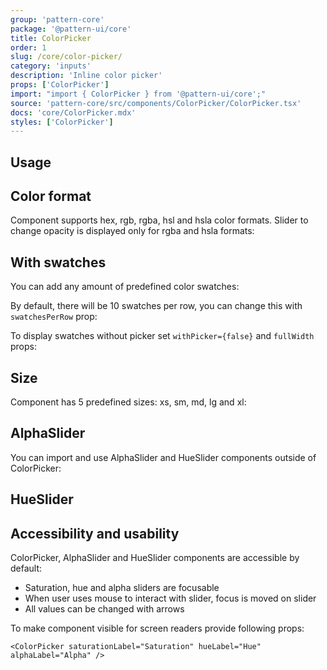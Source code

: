 ```yaml
---
group: 'pattern-core'
package: '@pattern-ui/core'
title: ColorPicker
order: 1
slug: /core/color-picker/
category: 'inputs'
description: 'Inline color picker'
props: ['ColorPicker']
import: "import { ColorPicker } from '@pattern-ui/core';"
source: 'pattern-core/src/components/ColorPicker/ColorPicker.tsx'
docs: 'core/ColorPicker.mdx'
styles: ['ColorPicker']
---
```



## Usage

<Demo data={ColorPickerDemos.usage} />

## Color format

Component supports hex, rgb, rgba, hsl and hsla color formats.
Slider to change opacity is displayed only for rgba and hsla formats:

<ControlDemo data={ColorPickerDemos.formatsControl} />

## With swatches

You can add any amount of predefined color swatches:

<Demo data={ColorPickerDemos.swatches} />

By default, there will be 10 swatches per row, you can change this with `swatchesPerRow` prop:

<ControlDemo data={ColorPickerDemos.swatchesControl} />

To display swatches without picker set `withPicker={false}` and `fullWidth` props:

<Demo data={ColorPickerDemos.swatchesOnly} />

## Size

Component has 5 predefined sizes: xs, sm, md, lg and xl:

<ControlDemo data={ColorPickerDemos.sizeControl} />

## AlphaSlider

You can import and use AlphaSlider and HueSlider components outside of ColorPicker:

<ControlDemo data={ColorPickerDemos.alphaControl} />

## HueSlider

<ControlDemo data={ColorPickerDemos.hueControl} />

## Accessibility and usability

ColorPicker, AlphaSlider and HueSlider components are accessible by default:

- Saturation, hue and alpha sliders are focusable
- When user uses mouse to interact with slider, focus is moved on slider
- All values can be changed with arrows

To make component visible for screen readers provide following props:

```tsx
<ColorPicker saturationLabel="Saturation" hueLabel="Hue" alphaLabel="Alpha" />
```
